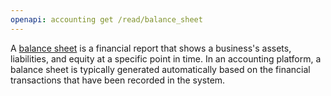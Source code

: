 ```yaml
---
openapi: accounting get /read/balance_sheet
---
```


A [balance sheet](https://docs.rootfi.dev/api-reference/balance-sheet/overview) is a financial report that shows a business's assets, liabilities, and equity at a specific point in time. In an accounting platform, a balance sheet is typically generated automatically based on the financial transactions that have been recorded in the system.
